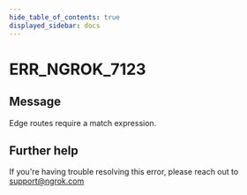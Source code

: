 ```yaml
---
hide_table_of_contents: true
displayed_sidebar: docs
---
```



# ERR_NGROK_7123

## Message

Edge routes require a match expression.

<ErrorDetails error="err_ngrok_7123" />

## Further help

If you're having trouble resolving this error, please reach out to [support@ngrok.com](mailto:support@ngrok.com?subject=Help%20with%20ERR_NGROK_7123)
